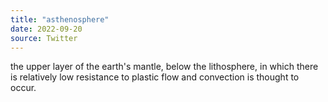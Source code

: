 ```yaml
---
title: "asthenosphere"
date: 2022-09-20
source: Twitter
---
```


the upper layer of the earth's mantle, below the lithosphere, in which there is relatively low resistance to plastic flow and convection is thought to occur.


